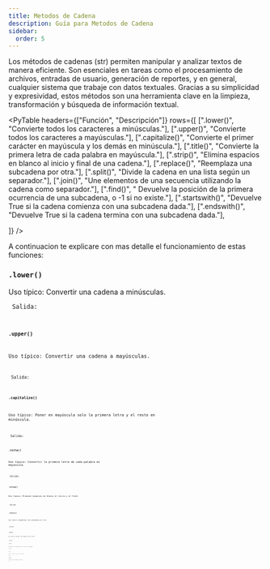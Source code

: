 ```yaml
---
title: Metodos de Cadena
description: Guía para Metodos de Cadena
sidebar:
  order: 5
---
```


Los métodos de cadenas (str) permiten manipular y analizar textos de manera eficiente. Son esenciales en tareas como el procesamiento de archivos, entradas de usuario, generación de reportes, y en general, cualquier sistema que trabaje con datos textuales. Gracias a su simplicidad y expresividad, estos métodos son una herramienta clave en la limpieza, transformación y búsqueda de información textual.

<PyTable 
  headers={["Función", "Descripción"]}
  rows={[
    [".lower()", "Convierte todos los caracteres a minúsculas."],
    [".upper()", "Convierte todos los caracteres a mayúsculas."],
    [".capitalize()", "Convierte el primer carácter en mayúscula y los demás en minúscula."],
    [".title()", "Convierte la primera letra de cada palabra en mayúscula."],
    [".strip()", "Elimina espacios en blanco al inicio y final de una cadena."],
    [".replace()", "Reemplaza una subcadena por otra."],
    [".split()", "Divide la cadena en una lista según un separador."],
    [".join()", "Une elementos de una secuencia utilizando la cadena como separador."],
    [".find()", "	Devuelve la posición de la primera ocurrencia de una subcadena, o -1 si no existe."],
    [".startswith()", "Devuelve True si la cadena comienza con una subcadena dada."],
    [".endswith()", "Devuelve True si la cadena termina con una subcadena dada."],
  
  ]}
/>

A continuacion te explicare con mas detalle el funcionamiento de estas funciones:

### `.lower()`

Uso típico: Convertir una cadena a minúsculas.

<Code 
code="
texto = 'Hola Mundo'
print(texto.lower())
"
lang="py" 
title="lower.py" 
mark="highlights"
frame='auto' />
Salida: 
<Code 
code="
hola mundo
"
title="lower.py" 
mark="highlights"
frame='terminal' />

### `.upper()`

Uso típico: Convertir una cadena a mayúsculas.

<Code 
code="
texto = 'Hola Mundo'
print(texto.upper())
"
lang="py" 
title="upper.py" 
mark="highlights"
frame='auto' />
Salida: 
<Code 
code="
HOLA MUNDO
"
title="upper.py" 
mark="highlights"
frame='terminal' />

### `.capitalize()`

Uso típico: Poner en mayúscula solo la primera letra y el resto en minúscula.

<Code 
code="
texto = 'hola MUNDO'
print(texto.capitalize())
"
lang="py" 
title="capitalize.py" 
mark="highlights"
frame='auto' />
Salida: 
<Code 
code="
Hola mundo
"
title="capitalize.py" 
mark="highlights"
frame='terminal' />

### `.title()`

Uso típico: Convertir la primera letra de cada palabra en mayúscula.

<Code 
code="
texto = 'hola mundo desde PyDocs'
print(texto.title())
"
lang="py" 
title="title.py" 
mark="highlights"
frame='auto' />
Salida: 
<Code 
code="
Hola Mundo Desde Pydocs
"
title="title.py" 
mark="highlights"
frame='terminal' />

### `.strip()`

Uso típico: Eliminar espacios en blanco al inicio y al final.

<Code 
code="
texto = '   hola mundo   '
print(texto.strip())
"
lang="py" 
title="strip.py" 
mark="highlights"
frame='auto' />
Salida: 
<Code 
code="
hola mundo
"
title="strip.py" 
mark="highlights"
frame='terminal' />

### `.replace()`

Uso típico: Reemplazar una subcadena por otra.

<Code 
code="
texto = 'Me gusta Python'
print(texto.replace('Python', 'JavaScript'))
"
lang="py" 
title="replace.py" 
mark="highlights"
frame='auto' />
Salida: 
<Code 
code="
Me gusta JavaScript
"
title="replace.py" 
mark="highlights"
frame='terminal' />

### `.split()`

Uso típico: Dividir una cadena en una lista.

<Code 
code="
texto = 'rojo,verde,azul'
print(texto.split(','))
"
lang="py" 
title="split.py" 
mark="highlights"
frame='auto' />
Salida: 
<Code 
code="
['rojo', 'verde', 'azul']
"
title="split.py" 
mark="highlights"
frame='terminal' />

### `.join()`

Uso típico: Unir elementos de una lista con un separador.

<Code 
code="
colores = ['rojo', 'verde', 'azul']
print(', '.join(colores))
"
lang="py" 
title="join.py" 
mark="highlights"
frame='auto' />
Salida: 
<Code 
code="
rojo, verde, azul
"
title="join.py" 
mark="highlights"
frame='terminal' />

### `.find()`

Uso típico: Encontrar la posición de una subcadena.

<Code 
code="
texto = 'buscar en esta frase'
print(texto.find('esta'))
"
lang="py" 
title="find.py" 
mark="highlights"
frame='auto' />
Salida: 
<Code 
code="
10
"
title="find.py" 
mark="highlights"
frame='terminal' />

### `.startswith()`

Uso típico: Verificar si la cadena comienza con una subcadena.

<Code 
code="
archivo = 'imagen.png'
print(archivo.endswith('.png')
"
lang="py" 
title="endswith.py" 
mark="highlights"
frame='auto' />
Salida: 
<Code 
code="
True
"
title="endswith.py" 
mark="highlights"
frame='terminal' />

